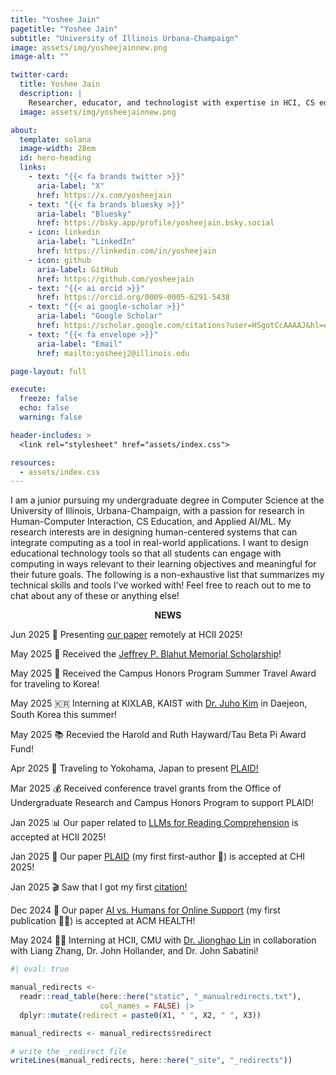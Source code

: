 ```yaml
---
title: "Yoshee Jain"
pagetitle: "Yoshee Jain"
subtitle: "University of Illinois Urbana-Champaign"
image: assets/img/yosheejainnew.png
image-alt: ""

twitter-card:
  title: Yoshee Jain
  description: |
    Researcher, educator, and technologist with expertise in HCI, CS education, and applied AI/ML.
  image: assets/img/yosheejainnew.png

about:
  template: solana
  image-width: 28em
  id: hero-heading
  links:
    - text: "{{< fa brands twitter >}}"
      aria-label: "X"
      href: https://x.com/yosheejain
    - text: "{{< fa brands bluesky >}}"
      aria-label: "Bluesky"
      href: https://bsky.app/profile/yosheejain.bsky.social
    - icon: linkedin
      aria-label: "LinkedIn"
      href: https://linkedin.com/in/yosheejain
    - icon: github
      aria-label: GitHub
      href: https://github.com/yosheejain
    - text: "{{< ai orcid >}}"
      href: https://orcid.org/0009-0005-6291-5438
    - text: "{{< ai google-scholar >}}"
      aria-label: "Google Scholar"
      href: https://scholar.google.com/citations?user=HSgotCcAAAAJ&hl=en
    - text: "{{< fa envelope >}}"
      aria-label: "Email"
      href: mailto:yosheej2@illinois.edu

page-layout: full

execute: 
  freeze: false
  echo: false
  warning: false

header-includes: >
  <link rel="stylesheet" href="assets/index.css">

resources:
  - assets/index.css
---
```


::: {#hero-heading}

I am a junior pursuing my undergraduate degree in Computer Science at the University of Illinois, Urbana-Champaign, with a passion for research in Human-Computer Interaction, CS Education, and Applied AI/ML. My research interests are in designing human-centered systems that can integrate computing as a tool in real-world applications. I want to design educational technology tools so that all students can engage with computing in ways relevant to their learning objectives and meaningful for their future goals. The following is a non-exhaustive list that summarizes my technical skills and tools I've worked with! Feel free to reach out to me to chat about any of these or anything else!

:::

<div style="text-align: center;"><strong>NEWS</strong></div>

::: {.news-wrapper}
::: {.news-container}
<div class="news-item">
  <span class="news-date">Jun 2025</span>
  🚀 Presenting <a href="https://link.springer.com/chapter/10.1007/978-3-031-92967-0_14">our paper</a> remotely at HCII 2025!
</div>
<div class="news-item">
  <span class="news-date">May 2025</span>
  🎉 Received the <a href="https://siebelschool.illinois.edu/about/awards/undergraduate-scholarships-awards/jeffrey-p-blahut-memorial-scholarship">Jeffrey P. Blahut Memorial Scholarship</a>!
</div>
<div class="news-item">
  <span class="news-date">May 2025</span>
  🏅 Received the Campus Honors Program Summer Travel Award for traveling to Korea!</a>
</div>
<div class="news-item">
  <span class="news-date">May 2025</span>
  🇰🇷 Interning at KIXLAB, KAIST with <a href="https://juhokim.com/">Dr. Juho Kim</a> in Daejeon, South Korea this summer!
</div>
<div class="news-item">
  <span class="news-date">May 2025</span>
  📚 Recevied the Harold and Ruth Hayward/Tau Beta Pi Award Fund!
</div>
<div class="news-item">
  <span class="news-date">Apr 2025</span>
  🌸 Traveling to Yokohama, Japan to present <a href="https://dl.acm.org/doi/full/10.1145/3706598.3713832">PLAID!</a>
</div>
<div class="news-item">
  <span class="news-date">Mar 2025</span>
  💰 Received conference travel grants from the Office of Undergraduate Research and Campus Honors Program to support PLAID!</a>
</div>
<div class="news-item">
  <span class="news-date">Jan 2025</span>
  📊 Our paper related to <a href="https://link.springer.com/chapter/10.1007/978-3-031-92967-0_14">LLMs for Reading Comprehension</a> is accepted at HCII 2025!</a>
</div>
<div class="news-item">
  <span class="news-date">Jan 2025</span>
  💐 Our paper <a href="https://dl.acm.org/doi/full/10.1145/3706598.3713832">PLAID</a> (my first first-author 🎊) is accepted at CHI 2025!</a>
</div>
<div class="news-item">
  <span class="news-date">Jan 2025</span>
  🎬 Saw that I got my first <a href="https://scholar.google.com/citations?user=HSgotCcAAAAJ&hl=en">citation!</a>
</div>
<div class="news-item">
  <span class="news-date">Dec 2024</span>
  📝 Our paper <a href="https://dl.acm.org/doi/abs/10.1145/3709366">AI vs. Humans for Online Support</a> (my first publication 🙌🏻) is accepted at ACM HEALTH!
</div>
<div class="news-item">
  <span class="news-date">May 2024</span>
  💪🏻 Interning at HCII, CMU with <a href="https://sites.google.com/site/jiognhaolin/home?authuser=0">Dr. Jionghao Lin</a> in collaboration with Liang Zhang, Dr. John Hollander, and Dr. John Sabatini!
</div>

:::
:::

</div>

```r
#| eval: true

manual_redirects <-
  readr::read_table(here::here("static", "_manualredirects.txt"),
                    col_names = FALSE) |> 
  dplyr::mutate(redirect = paste0(X1, " ", X2, " ", X3))

manual_redirects <- manual_redirects$redirect

# write the _redirect file
writeLines(manual_redirects, here::here("_site", "_redirects"))
```